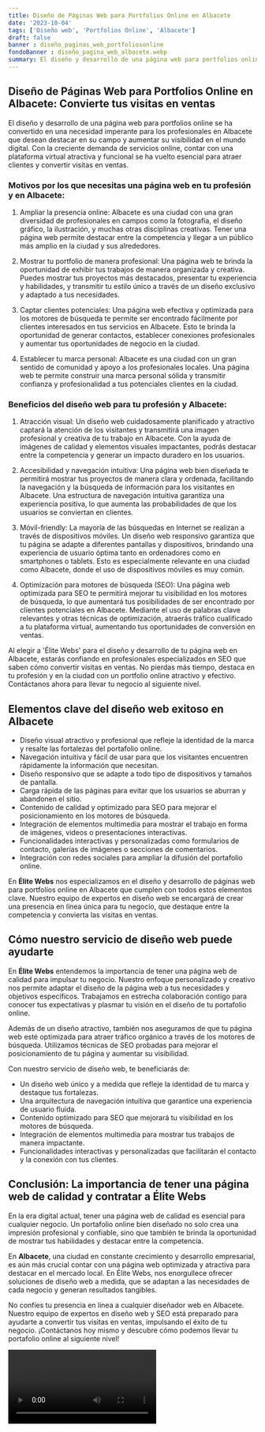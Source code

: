 ```yaml
---
title: Diseño de Páginas Web para Portfolios Online en Albacete
date: '2023-10-04'
tags: ['Diseño web', 'Portfolios Online', 'Albacete']
draft: false
banner : diseño_paginas_web_portfoliosonline
fondoBanner : diseño_pagina_web_albacete.webp
summary: El diseño y desarrollo de una página web para portfolios online se ha convertido en una necesidad imperante para los profesionales en Albacete que desean destacar en su campo y aumentar su visibilidad en el mundo digital. Con la creciente demanda de servicios online, contar con una plataforma virtual atractiva y funcional se ha vuelto esencial para atraer clientes y convertir visitas en ventas.
---
```


## Diseño de Páginas Web para Portfolios Online en Albacete: Convierte tus visitas en ventas

El diseño y desarrollo de una página web para portfolios online se ha convertido en una necesidad imperante para los profesionales en Albacete que desean destacar en su campo y aumentar su visibilidad en el mundo digital. Con la creciente demanda de servicios online, contar con una plataforma virtual atractiva y funcional se ha vuelto esencial para atraer clientes y convertir visitas en ventas.

### Motivos por los que necesitas una página web en tu profesión y en Albacete:

1. Ampliar la presencia online: Albacete es una ciudad con una gran diversidad de profesionales en campos como la fotografía, el diseño gráfico, la ilustración, y muchas otras disciplinas creativas. Tener una página web permite destacar entre la competencia y llegar a un público más amplio en la ciudad y sus alrededores.

2. Mostrar tu portfolio de manera profesional: Una página web te brinda la oportunidad de exhibir tus trabajos de manera organizada y creativa. Puedes mostrar tus proyectos más destacados, presentar tu experiencia y habilidades, y transmitir tu estilo único a través de un diseño exclusivo y adaptado a tus necesidades.

3. Captar clientes potenciales: Una página web efectiva y optimizada para los motores de búsqueda te permite ser encontrado fácilmente por clientes interesados en tus servicios en Albacete. Esto te brinda la oportunidad de generar contactos, establecer conexiones profesionales y aumentar tus oportunidades de negocio en la ciudad.

4. Establecer tu marca personal: Albacete es una ciudad con un gran sentido de comunidad y apoyo a los profesionales locales. Una página web te permite construir una marca personal sólida y transmitir confianza y profesionalidad a tus potenciales clientes en la ciudad.

### Beneficios del diseño web para tu profesión y Albacete:

1. Atracción visual: Un diseño web cuidadosamente planificado y atractivo captará la atención de los visitantes y transmitirá una imagen profesional y creativa de tu trabajo en Albacete. Con la ayuda de imágenes de calidad y elementos visuales impactantes, podrás destacar entre la competencia y generar un impacto duradero en los usuarios.

2. Accesibilidad y navegación intuitiva: Una página web bien diseñada te permitirá mostrar tus proyectos de manera clara y ordenada, facilitando la navegación y la búsqueda de información para los visitantes en Albacete. Una estructura de navegación intuitiva garantiza una experiencia positiva, lo que aumenta las probabilidades de que los usuarios se conviertan en clientes.

3. Móvil-friendly: La mayoría de las búsquedas en Internet se realizan a través de dispositivos móviles. Un diseño web responsivo garantiza que tu página se adapte a diferentes pantallas y dispositivos, brindando una experiencia de usuario óptima tanto en ordenadores como en smartphones o tablets. Esto es especialmente relevante en una ciudad como Albacete, donde el uso de dispositivos móviles es muy común.

4. Optimización para motores de búsqueda (SEO): Una página web optimizada para SEO te permitirá mejorar tu visibilidad en los motores de búsqueda, lo que aumentará tus posibilidades de ser encontrado por clientes potenciales en Albacete. Mediante el uso de palabras clave relevantes y otras técnicas de optimización, atraerás tráfico cualificado a tu plataforma virtual, aumentando tus oportunidades de conversión en ventas.

Al elegir a 'Élite Webs' para el diseño y desarrollo de tu página web en Albacete, estarás confiando en profesionales especializados en SEO que saben cómo convertir visitas en ventas. No pierdas más tiempo, destaca en tu profesión y en la ciudad con un portfolio online atractivo y efectivo. Contáctanos ahora para llevar tu negocio al siguiente nivel.

<GifSeo />

<Cta />

## Elementos clave del diseño web exitoso en Albacete

- Diseño visual atractivo y profesional que refleje la identidad de la marca y resalte las fortalezas del portafolio online.
- Navegación intuitiva y fácil de usar para que los visitantes encuentren rápidamente la información que necesitan.
- Diseño responsivo que se adapte a todo tipo de dispositivos y tamaños de pantalla.
- Carga rápida de las páginas para evitar que los usuarios se aburran y abandonen el sitio.
- Contenido de calidad y optimizado para SEO para mejorar el posicionamiento en los motores de búsqueda.
- Integración de elementos multimedia para mostrar el trabajo en forma de imágenes, videos o presentaciones interactivas.
- Funcionalidades interactivas y personalizadas como formularios de contacto, galerías de imágenes o secciones de comentarios.
- Integración con redes sociales para ampliar la difusión del portafolio online.

En **Élite Webs** nos especializamos en el diseño y desarrollo de páginas web para portfolios online en Albacete que cumplen con todos estos elementos clave. Nuestro equipo de expertos en diseño web se encargará de crear una presencia en línea única para tu negocio, que destaque entre la competencia y convierta las visitas en ventas.

## Cómo nuestro servicio de diseño web puede ayudarte

En **Élite Webs** entendemos la importancia de tener una página web de calidad para impulsar tu negocio. Nuestro enfoque personalizado y creativo nos permite adaptar el diseño de la página web a tus necesidades y objetivos específicos. Trabajamos en estrecha colaboración contigo para conocer tus expectativas y plasmar tu visión en el diseño de tu portafolio online.

Además de un diseño atractivo, también nos aseguramos de que tu página web esté optimizada para atraer tráfico orgánico a través de los motores de búsqueda. Utilizamos técnicas de SEO probadas para mejorar el posicionamiento de tu página y aumentar su visibilidad.

Con nuestro servicio de diseño web, te beneficiarás de:

- Un diseño web único y a medida que refleje la identidad de tu marca y destaque tus fortalezas.
- Una arquitectura de navegación intuitiva que garantice una experiencia de usuario fluida.
- Contenido optimizado para SEO que mejorará tu visibilidad en los motores de búsqueda.
- Integración de elementos multimedia para mostrar tus trabajos de manera impactante.
- Funcionalidades interactivas y personalizadas que facilitarán el contacto y la conexión con tus clientes.

## Conclusión: La importancia de tener una página web de calidad y contratar a Élite Webs

En la era digital actual, tener una página web de calidad es esencial para cualquier negocio. Un portafolio online bien diseñado no solo crea una impresión profesional y confiable, sino que también te brinda la oportunidad de mostrar tus habilidades y destacar entre la competencia.

En **Albacete**, una ciudad en constante crecimiento y desarrollo empresarial, es aún más crucial contar con una página web optimizada y atractiva para destacar en el mercado local. En Élite Webs, nos enorgullece ofrecer soluciones de diseño web a medida, que se adaptan a las necesidades de cada negocio y generan resultados tangibles.

No confíes tu presencia en línea a cualquier diseñador web en Albacete. Nuestro equipo de expertos en diseño web y SEO está preparado para ayudarte a convertir tus visitas en ventas, impulsando el éxito de tu negocio. ¡Contáctanos hoy mismo y descubre cómo podemos llevar tu portafolio online al siguiente nivel!

<Video />

<CtaBot job='Portfolios Online' city='Albacete'/>

<Gmaps query='Albacete+españa+maps' />